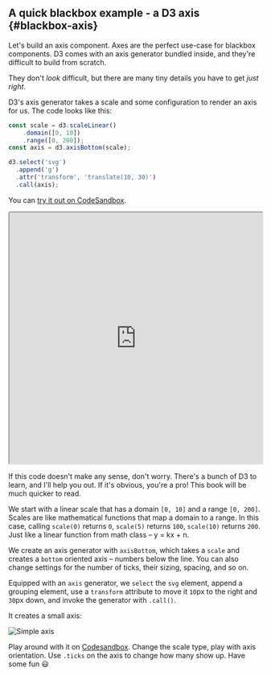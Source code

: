 ## A quick blackbox example - a D3 axis {#blackbox-axis}

Let's build an axis component. Axes are the perfect use-case for blackbox
components. D3 comes with an axis generator bundled inside, and they're
difficult to build from scratch.

They don't _look_ difficult, but there are many tiny details you have to get
_just right_.

D3's axis generator takes a scale and some configuration to render an axis for
us. The code looks like this:

```javascript
const scale = d3.scaleLinear()
    .domain([0, 10])
    .range([0, 200]);
const axis = d3.axisBottom(scale);

d3.select('svg')
  .append('g')
  .attr('transform', 'translate(10, 30)')
  .call(axis);
```

You can [try it out on CodeSandbox](https://codesandbox.io/s/v6ovkow8q3).

<iframe src="https://codesandbox.io/embed/v6ovkow8q3?codemirror=1&view=split" style="width:100%; height:500px; border:open_mouth:; border-radius: 4px; overflow:hidden;" sandbox="allow-modals allow-forms allow-popups allow-scripts allow-same-origin"></iframe>

If this code doesn't make any sense, don't worry. There's a bunch of D3 to
learn, and I'll help you out. If it's obvious, you're a pro! This book will be
much quicker to read.

We start with a linear scale that has a domain `[0, 10]` and a range
`[0, 200]`. Scales are like mathematical functions that map a domain to a
range. In this case, calling `scale(0)` returns `0`, `scale(5)` returns `100`,
`scale(10)` returns `200`. Just like a linear function from math class – y =
kx + n.

We create an axis generator with `axisBottom`, which takes a `scale` and
creates a `bottom` oriented axis – numbers below the line. You can also change
settings for the number of ticks, their sizing, spacing, and so on.

Equipped with an `axis` generator, we `select` the `svg` element, append a
grouping element, use a `transform` attribute to move it `10`px to the right
and `30`px down, and invoke the generator with `.call()`.

It creates a small axis:

![Simple axis](https://raw.githubusercontent.com/Swizec/react-d3js-es6-ebook/2018-version/manuscript/resources/images/es6v2/simple-axis.png)

Play around with it on [Codesandbox](https://codepen.io/swizec/pen/YGoYBM).
Change the scale type, play with axis orientation. Use `.ticks` on the axis to
change how many show up. Have some fun 😃